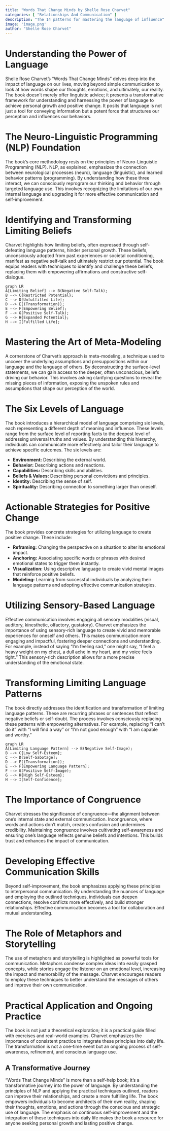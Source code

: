 ```yaml
---
title: "Words That Change Minds by Shelle Rose Charvet"
categories: [ "Relationships And Communication" ]
description: "The 14 patterns for mastering the language of influence"
image: 'image.png'
author: "Shelle Rose Charvet"
---
```

# Understanding the Power of Language

Shelle Rose Charvet's "Words That Change Minds" delves deep into the impact of language on our lives, moving beyond simple communication to look at how words shape our thoughts, emotions, and ultimately, our reality. The book doesn't merely offer linguistic advice; it presents a transformative framework for understanding and harnessing the power of language to achieve personal growth and positive change. It posits that language is not just a tool for conveying information but a potent force that structures our perception and influences our behaviors.

# The Neuro-Linguistic Programming (NLP) Foundation

The book's core methodology rests on the principles of Neuro-Linguistic Programming (NLP).  NLP, as explained, emphasizes the connection between neurological processes (neuro), language (linguistic), and learned behavior patterns (programming).  By understanding how these three interact, we can consciously reprogram our thinking and behavior through targeted language use. This involves recognizing the limitations of our own internal language and upgrading it for more effective communication and self-improvement.


# Identifying and Transforming Limiting Beliefs

Charvet highlights how limiting beliefs, often expressed through self-defeating language patterns, hinder personal growth. These beliefs, unconsciously adopted from past experiences or societal conditioning, manifest as negative self-talk and ultimately restrict our potential.  The book equips readers with techniques to identify and challenge these beliefs, replacing them with empowering affirmations and constructive self-dialogue.

```mermaid
graph LR
A[Limiting Belief] --> B(Negative Self-Talk);
B --> C{Restricted Potential};
C --> D[Unfulfilled Life];
D --> E((Transformation));
E --> F[Empowering Belief];
F --> G(Positive Self-Talk);
G --> H{Expanded Potential};
H --> I[Fulfilled Life];
```

# Mastering the Art of Meta-Modeling

A cornerstone of Charvet's approach is meta-modeling, a technique used to uncover the underlying assumptions and presuppositions within our language and the language of others. By deconstructing the surface-level statements, we can gain access to the deeper, often unconscious, beliefs driving our behavior. This involves asking clarifying questions to reveal the missing pieces of information, exposing the unspoken rules and assumptions that shape our perception of the world.


# The Six Levels of Language

The book introduces a hierarchical model of language comprising six levels, each representing a different depth of meaning and influence. These levels range from the surface level of reporting facts to the deepest level of addressing universal truths and values. By understanding this hierarchy, individuals can communicate more effectively and tailor their language to achieve specific outcomes. The six levels are:

* **Environment:**  Describing the external world.
* **Behavior:** Describing actions and reactions.
* **Capabilities:** Describing skills and abilities.
* **Beliefs & Values:**  Describing personal convictions and principles.
* **Identity:**  Describing the sense of self.
* **Spirituality:** Describing connection to something larger than oneself.


#  Actionable Strategies for Positive Change

The book provides concrete strategies for utilizing language to create positive change. These include:

* **Reframing:** Changing the perspective on a situation to alter its emotional impact.
* **Anchoring:** Associating specific words or phrases with desired emotional states to trigger them instantly.
* **Visualization:** Using descriptive language to create vivid mental images that reinforce positive beliefs.
* **Modeling:** Learning from successful individuals by analyzing their language patterns and adopting effective communication strategies.


#  Utilizing Sensory-Based Language

Effective communication involves engaging all sensory modalities (visual, auditory, kinesthetic, olfactory, gustatory). Charvet emphasizes the importance of using sensory-rich language to create vivid and memorable experiences for oneself and others. This makes communication more engaging and impactful, fostering deeper connections and understanding. For example, instead of saying "I'm feeling sad," one might say, "I feel a heavy weight on my chest, a dull ache in my heart, and my voice feels tight." This sensory-rich description allows for a more precise understanding of the emotional state.

#  Transforming Limiting Language Patterns

The book directly addresses the identification and transformation of limiting language patterns. These are recurring phrases or sentences that reflect negative beliefs or self-doubt.  The process involves consciously replacing these patterns with empowering alternatives. For example, replacing "I can't do it" with "I will find a way" or "I'm not good enough" with "I am capable and worthy."

```mermaid
graph LR
A[Limiting Language Pattern] --> B(Negative Self-Image);
B --> C{Low Self-Esteem};
C --> D[Self-Sabotage];
D --> E((Transformation));
E --> F[Empowering Language Pattern];
F --> G(Positive Self-Image);
G --> H{High Self-Esteem};
H --> I[Self-Confidence];
```


#  The Importance of Congruence

Charvet stresses the significance of congruence—the alignment between one's internal state and external communication. Incongruence, where words and actions don't match, creates confusion and undermines credibility.  Maintaining congruence involves cultivating self-awareness and ensuring one's language reflects genuine beliefs and intentions. This builds trust and enhances the impact of communication.

#  Developing Effective Communication Skills

Beyond self-improvement, the book emphasizes applying these principles to interpersonal communication. By understanding the nuances of language and employing the outlined techniques, individuals can deepen connections, resolve conflicts more effectively, and build stronger relationships. Effective communication becomes a tool for collaboration and mutual understanding.


#  The Role of Metaphors and Storytelling

The use of metaphors and storytelling is highlighted as powerful tools for communication. Metaphors condense complex ideas into easily grasped concepts, while stories engage the listener on an emotional level, increasing the impact and memorability of the message. Charvet encourages readers to employ these techniques to better understand the messages of others and improve their own communication.


#  Practical Application and Ongoing Practice

The book is not just a theoretical exploration; it is a practical guide filled with exercises and real-world examples.  Charvet emphasizes the importance of consistent practice to integrate these principles into daily life.  The transformation is not a one-time event but an ongoing process of self-awareness, refinement, and conscious language use.


## A Transformative Journey

"Words That Change Minds" is more than a self-help book; it's a transformative journey into the power of language. By understanding the principles of NLP and applying the practical techniques outlined, readers can improve their relationships, and create a more fulfilling life. The book empowers individuals to become architects of their own reality, shaping their thoughts, emotions, and actions through the conscious and strategic use of language. The emphasis on continuous self-improvement and the integration of these techniques into daily life makes the book a resource for anyone seeking personal growth and lasting positive change.

